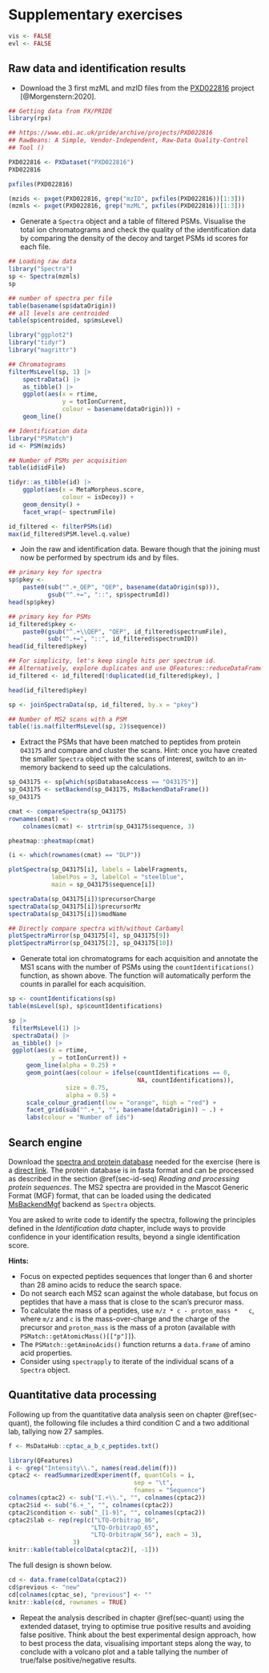 # Supplementary exercises {#sec-ex}

```r
vis <- FALSE
evl <- FALSE
```

## Raw data and identification results


- Download the 3 first mzML and mzID files from the
  [PXD022816](https://www.ebi.ac.uk/pride/archive/projects/PXD022816)
  project [@Morgenstern:2020].


```r
## Getting data from PX/PRIDE
library(rpx)

## https://www.ebi.ac.uk/pride/archive/projects/PXD022816
## RawBeans: A Simple, Vendor-Independent, Raw-Data Quality-Control
## Tool ()

PXD022816 <- PXDataset("PXD022816")
PXD022816

pxfiles(PXD022816)

(mzids <- pxget(PXD022816, grep("mzID", pxfiles(PXD022816))[1:3]))
(mzmls <- pxget(PXD022816, grep("mzML", pxfiles(PXD022816))[1:3]))
```


- Generate a `Spectra` object and a table of filtered PSMs. Visualise
  the total ion chromatograms and check the quality of the
  identification data by comparing the density of the decoy and target
  PSMs id scores for each file.

```r
## Loading raw data
library("Spectra")
sp <- Spectra(mzmls)
sp

## number of spectra per file
table(basename(sp$dataOrigin))
## all levels are centroided
table(sp$centroided, sp$msLevel)
```

```r
library("ggplot2")
library("tidyr")
library("magrittr")

## Chromatograms
filterMsLevel(sp, 1) |>
    spectraData() |>
    as_tibble() |>
    ggplot(aes(x = rtime,
               y = totIonCurrent,
               colour = basename(dataOrigin))) +
    geom_line()
```

```r
## Identification data
library("PSMatch")
id <- PSM(mzids)

## Number of PSMs per acquisition
table(id$idFile)

tidyr::as_tibble(id) |>
    ggplot(aes(x = MetaMorpheus.score,
               colour = isDecoy)) +
    geom_density() +
    facet_wrap(~ spectrumFile)
```

```r
id_filtered <- filterPSMs(id)
max(id_filtered$PSM.level.q.value)
```

- Join the raw and identification data. Beware though that the joining
  must now be performed by spectrum ids and by files.

```r
## primary key for spectra
sp$pkey <-
    paste0(sub("^.+_QEP", "QEP", basename(dataOrigin(sp))),
           gsub("^.+=", "::", sp$spectrumId))
head(sp$pkey)

## primary key for PSMs
id_filtered$pkey <-
    paste0(gsub("^.+\\QEP", "QEP", id_filtered$spectrumFile),
           sub("^.+=", "::", id_filtered$spectrumID))
head(id_filtered$pkey)

## For simplicity, let's keep single hits per spectrum id.
## Alternatively, explore duplicates and use QFeatures::reduceDataFrame
id_filtered <- id_filtered[!duplicated(id_filtered$pkey), ]

head(id_filtered$pkey)

sp <- joinSpectraData(sp, id_filtered, by.x = "pkey")

## Number of MS2 scans with a PSM
table(!is.na(filterMsLevel(sp, 2)$sequence))
```

- Extract the PSMs that have been matched to peptides from protein
  `O43175` and compare and cluster the scans. Hint: once you have
  created the smaller `Spectra` object with the scans of interest,
  switch to an in-memory backend to seed up the calculations.


```r
sp_O43175 <- sp[which(sp$DatabaseAccess == "O43175")]
sp_O43175 <- setBackend(sp_O43175, MsBackendDataFrame())
sp_O43175

cmat <- compareSpectra(sp_O43175)
rownames(cmat) <-
    colnames(cmat) <- strtrim(sp_O43175$sequence, 3)

pheatmap::pheatmap(cmat)

(i <- which(rownames(cmat) == "DLP"))

plotSpectra(sp_O43175[i], labels = labelFragments,
            labelPos = 3, labelCol = "steelblue",
            main = sp_O43175$sequence[i])

spectraData(sp_O43175[i])$precursorCharge
spectraData(sp_O43175[i])$precursorMz
spectraData(sp_O43175[i])$modName
```

```r
## Directly compare spectra with/without Carbamyl
plotSpectraMirror(sp_O43175[4], sp_O43175[9])
plotSpectraMirror(sp_O43175[2], sp_O43175[10])
```


- Generate total ion chromatograms for each acquisition and annotate
  the MS1 scans with the number of PSMs using the
  `countIdentifications()` function, as shown above. The function will
  automatically perform the counts in parallel for each acquisition.

```r
sp <- countIdentifications(sp)
table(msLevel(sp), sp$countIdentifications)
```

```r
sp |>
 filterMsLevel(1) |>
 spectraData() |>
 as_tibble() |>
 ggplot(aes(x = rtime,
            y = totIonCurrent)) +
     geom_line(alpha = 0.25) +
     geom_point(aes(colour = ifelse(countIdentifications == 0,
                                    NA, countIdentifications)),
                size = 0.75,
                alpha = 0.5) +
     scale_colour_gradient(low = "orange", high = "red") +
     facet_grid(sub("^.+_", "", basename(dataOrigin)) ~ .) +
     labs(colour = "Number of ids")
```

## Search engine

Download the [spectra and protein
database](https://dataverse.uclouvain.be/dataset.xhtml?persistentId=doi:10.14428/DVN/QR0OYG&faces-redirect=true#)
needed for the exercise (here is a [direct
link](https://dataverse.uclouvain.be/api/access/dataset/:persistentId/?persistentId=doi:10.14428/DVN/QR0OYG]). The
protein database is in fasta format and can be processed as described
in the section \@ref(sec-id-seq) *Reading and processing protein
sequences*. The MS2 spectra are provided in the Mascot Generic Format
(MGF) format, that can be loaded using the dedicated
[MsBackendMgf](https://rformassspectrometry.github.io/MsBackendMgf/)
backend as `Spectra` objects.

You are asked to write code to identify the spectra, following the
principles defined in the *Identification data* chapter, include ways
to provide confidence in your identification results, beyond a single
identification score.

**Hints:**

- Focus on expected peptides sequences that longer than 6 and shorter
  than 28 amino acids to reduce the search space.
- Do not search each MS2 scan against the whole database, but focus on
  peptides that have a mass that is close to the scan's precuror mass.
- To calculate the mass of a peptides, use `m/z * c - proton_mass *
  c`, where `m/z` and `c` is the mass-over-charge and the charge of
  the precursor and `proton_mass` is the mass of a proton (available
  with `PSMatch::getAtomicMass()[["p"]]`).
- The `PSMatch::getAminoAcids()` function returns a `data.frame` of
  amino acid properties.
- Consider using `spectrapply` to iterate of the individual scans of a
  `Spectra` object.


## Quantitative data processing

Following up from the quantitative data analysis seen on chapter
\@ref(sec-quant), the following file includes a third condition C and
a two additional lab, tallying now 27 samples.


```r
f <- MsDataHub::cptac_a_b_c_peptides.txt()
```

```r
library(QFeatures)
i <- grep("Intensity\\.", names(read.delim(f)))
cptac2 <- readSummarizedExperiment(f, quantCols = i,
                                   sep = "\t",
                                   fnames = "Sequence")
colnames(cptac2) <- sub("I.+\\.", "", colnames(cptac2))
cptac2$id <- sub("6.+_", "", colnames(cptac2))
cptac2$condition <- sub("_[1-9]", "", colnames(cptac2))
cptac2$lab <- rep(rep(c("LTQ-Orbitrap_86",
                       "LTQ-OrbitrapO_65",
                       "LTQ-OrbitrapW_56"), each = 3),
                  3)
knitr::kable(table(colData(cptac2)[, -1]))
```

The full design is shown below.

```r
cd <- data.frame(colData(cptac2))
cd$previous <- "new"
cd[colnames(cptac_se), "previous"] <- ""
knitr::kable(cd, rownames = TRUE)
```

- Repeat the analysis described in chapter \@ref(sec-quant) using the
  extended dataset, trying to optimise true positive results and
  avoiding false positive. Think about the best experimental design
  approach, how to best process the data, visualising important steps
  along the way, to conclude with a volcano plot and a table tallying
  the number of true/false positive/negative results.
